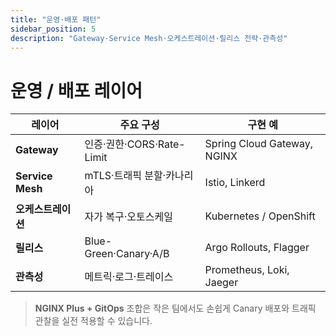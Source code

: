 ```yaml
---
title: "운영·배포 패턴"
sidebar_position: 5
description: "Gateway·Service Mesh·오케스트레이션·릴리스 전략·관측성"
---
```


# 운영 / 배포 레이어

| 레이어             | 주요 구성                 | 구현 예                     |
| ------------------ | ------------------------- | --------------------------- |
| **Gateway**        | 인증·권한·CORS·Rate-Limit | Spring Cloud Gateway, NGINX |
| **Service Mesh**   | mTLS·트래픽 분할·카나리아 | Istio, Linkerd              |
| **오케스트레이션** | 자가 복구·오토스케일      | Kubernetes / OpenShift      |
| **릴리스**         | Blue-Green·Canary·A/B     | Argo Rollouts, Flagger      |
| **관측성**         | 메트릭·로그·트레이스      | Prometheus, Loki, Jaeger    |

> **NGINX Plus + GitOps** 조합은 작은 팀에서도 손쉽게 Canary 배포와 트래픽 관찰을 실전 적용할 수 있습니다.
